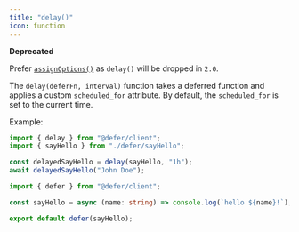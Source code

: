 ```yaml
---
title: "delay()"
icon: function
---
```


<Info>

**Deprecated**

Prefer [`assignOptions()`](/references/defer-client/assign-options) as `delay()`
will be dropped in `2.0`.

</Info>

The `delay(deferFn, interval)` function takes a deferred function and applies a
custom `scheduled_for` attribute. By default, the `scheduled_for` is set to the
current time.

Example:

<CodeGroup>

```ts index.ts
import { delay } from "@defer/client";
import { sayHello } from "./defer/sayHello";

const delayedSayHello = delay(sayHello, "1h");
await delayedSayHello("John Doe");
```

```ts defer/sayHello.ts
import { defer } from "@defer/client";

const sayHello = async (name: string) => console.log(`hello ${name}!`);

export default defer(sayHello);
```

</CodeGroup>
